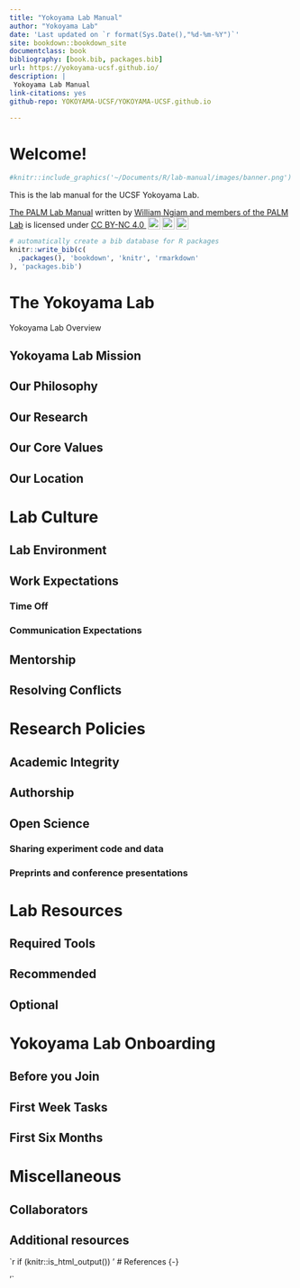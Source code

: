 ```yaml
--- 
title: "Yokoyama Lab Manual"
author: "Yokoyama Lab"
date: 'Last updated on `r format(Sys.Date(),"%d-%m-%Y")`'
site: bookdown::bookdown_site
documentclass: book
bibliography: [book.bib, packages.bib]
url: https://yokoyama-ucsf.github.io/
description: |
 Yokoyama Lab Manual
link-citations: yes
github-repo: YOKOYAMA-UCSF/YOKOYAMA-UCSF.github.io

---
```


# Welcome! {-}

```r
#knitr::include_graphics('~/Documents/R/lab-manual/images/banner.png')
```
This is the lab manual for the UCSF Yokoyama Lab.


<p xmlns:cc="http://creativecommons.org/ns#" xmlns:dct="http://purl.org/dc/terms/"><a property="dct:title" rel="cc:attributionURL" href="https://palm-lab.github.io/lab-manual">The PALM Lab Manual</a> written by <a rel="cc:attributionURL dct:creator" property="cc:attributionName" href="https://palm-lab.github.io">William Ngiam and members of the PALM Lab</a> is licensed under <a href="http://creativecommons.org/licenses/by-nc/4.0/?ref=chooser-v1" target="_blank" rel="license noopener noreferrer" style="display:inline-block;">CC BY-NC 4.0 <img style="height:22px!important;margin-left:3px;vertical-align:text-bottom;" src="https://mirrors.creativecommons.org/presskit/icons/cc.svg?ref=chooser-v1"><img style="height:22px!important;margin-left:3px;vertical-align:text-bottom;" src="https://mirrors.creativecommons.org/presskit/icons/by.svg?ref=chooser-v1"><img style="height:22px!important;margin-left:3px;vertical-align:text-bottom;" src="https://mirrors.creativecommons.org/presskit/icons/nc.svg?ref=chooser-v1"></a></p>

```r
# automatically create a bib database for R packages
knitr::write_bib(c(
  .packages(), 'bookdown', 'knitr', 'rmarkdown'
), 'packages.bib')
```

<!--chapter:end:index.Rmd-->

# The Yokoyama Lab {#the-lab}

Yokoyama Lab Overview 

## Yokoyama Lab Mission {#lab-mission}



## Our Philosophy {#lab-philosophy}



## Our Research


## Our Core Values {#lab-values}


## Our Location






<!--chapter:end:01-about.Rmd-->

# Lab Culture {#lab-culture}

## Lab Environment {#lab-environment}


## Work Expectations {#lab-work}

### Time Off {#lab-timeoff}

### Communication Expectations {#lab-communication}

## Mentorship {#lab-mentorship}

## Resolving Conflicts {#conflicts}

<!--chapter:end:02-lab-culture.Rmd-->

# Research Policies

## Academic Integrity

## Authorship {#authorship}

## Open Science {#open-science}

### Sharing experiment code and data

### Preprints and conference presentations


<!--chapter:end:03-research-policies.Rmd-->

# Lab Resources


## Required Tools



## Recommended

## Optional

<!--chapter:end:04-resources.Rmd-->

# Yokoyama Lab Onboarding {#getting-started}


## Before you Join

## First Week Tasks

## First Six Months


<!--chapter:end:05-getting-started.Rmd-->

# Miscellaneous

## Collaborators

## Additional resources {#extra-resources}



<!--chapter:end:06-miscellaneous.Rmd-->

`r if (knitr::is_html_output()) '
# References {-}

'`

<!--chapter:end:07-references.Rmd-->

